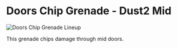 # Doors Chip Grenade - Dust2 Mid

![Doors Chip Grenade Lineup](https://via.placeholder.com/600x400/FFB800/000000?text=Doors+Chip+Grenade)

This grenade chips damage through mid doors.